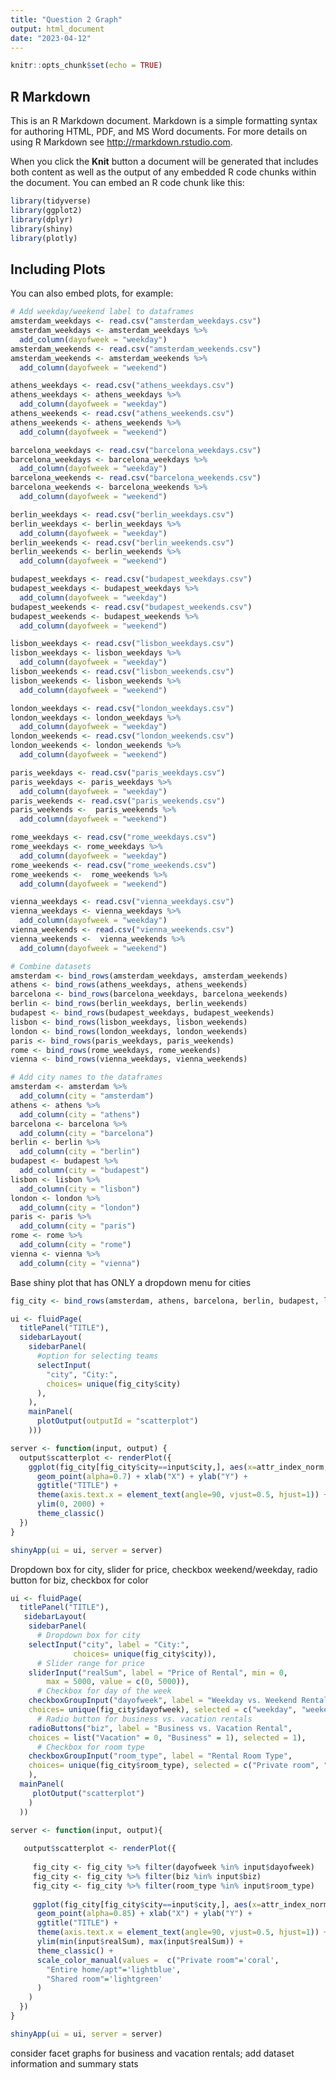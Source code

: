 ```yaml
---
title: "Question 2 Graph"
output: html_document
date: "2023-04-12"
---
```


```r
knitr::opts_chunk$set(echo = TRUE)
```

## R Markdown

This is an R Markdown document. Markdown is a simple formatting syntax for authoring HTML, PDF, and MS Word documents. For more details on using R Markdown see <http://rmarkdown.rstudio.com>.

When you click the **Knit** button a document will be generated that includes both content as well as the output of any embedded R code chunks within the document. You can embed an R code chunk like this:

```r
library(tidyverse)
library(ggplot2)
library(dplyr)
library(shiny)
library(plotly)
```

## Including Plots

You can also embed plots, for example:

```r
# Add weekday/weekend label to dataframes
amsterdam_weekdays <- read.csv("amsterdam_weekdays.csv")
amsterdam_weekdays <- amsterdam_weekdays %>%
  add_column(dayofweek = "weekday")
amsterdam_weekends <- read.csv("amsterdam_weekends.csv")
amsterdam_weekends <- amsterdam_weekends %>%
  add_column(dayofweek = "weekend")

athens_weekdays <- read.csv("athens_weekdays.csv")
athens_weekdays <- athens_weekdays %>%
  add_column(dayofweek = "weekday")
athens_weekends <- read.csv("athens_weekends.csv")
athens_weekends <- athens_weekends %>%
  add_column(dayofweek = "weekend")

barcelona_weekdays <- read.csv("barcelona_weekdays.csv")
barcelona_weekdays <- barcelona_weekdays %>%
  add_column(dayofweek = "weekday")
barcelona_weekends <- read.csv("barcelona_weekends.csv")
barcelona_weekends <- barcelona_weekends %>%
  add_column(dayofweek = "weekend")

berlin_weekdays <- read.csv("berlin_weekdays.csv")
berlin_weekdays <- berlin_weekdays %>%
  add_column(dayofweek = "weekday")
berlin_weekends <- read.csv("berlin_weekends.csv")
berlin_weekends <- berlin_weekends %>%
  add_column(dayofweek = "weekend")

budapest_weekdays <- read.csv("budapest_weekdays.csv")
budapest_weekdays <- budapest_weekdays %>%
  add_column(dayofweek = "weekday")
budapest_weekends <- read.csv("budapest_weekends.csv")
budapest_weekends <- budapest_weekends %>%
  add_column(dayofweek = "weekend")

lisbon_weekdays <- read.csv("lisbon_weekdays.csv")
lisbon_weekdays <- lisbon_weekdays %>%
  add_column(dayofweek = "weekday")
lisbon_weekends <- read.csv("lisbon_weekends.csv")
lisbon_weekends <- lisbon_weekends %>%
  add_column(dayofweek = "weekend")

london_weekdays <- read.csv("london_weekdays.csv")
london_weekdays <- london_weekdays %>%
  add_column(dayofweek = "weekday")
london_weekends <- read.csv("london_weekends.csv")
london_weekends <- london_weekends %>%
  add_column(dayofweek = "weekend")

paris_weekdays <- read.csv("paris_weekdays.csv")
paris_weekdays <- paris_weekdays %>%
  add_column(dayofweek = "weekday")
paris_weekends <- read.csv("paris_weekends.csv")
paris_weekends <-  paris_weekends %>%
  add_column(dayofweek = "weekend")

rome_weekdays <- read.csv("rome_weekdays.csv")
rome_weekdays <- rome_weekdays %>%
  add_column(dayofweek = "weekday")
rome_weekends <- read.csv("rome_weekends.csv")
rome_weekends <-  rome_weekends %>%
  add_column(dayofweek = "weekend")

vienna_weekdays <- read.csv("vienna_weekdays.csv")
vienna_weekdays <- vienna_weekdays %>%
  add_column(dayofweek = "weekday")
vienna_weekends <- read.csv("vienna_weekends.csv")
vienna_weekends <-  vienna_weekends %>%
  add_column(dayofweek = "weekend")

# Combine datasets
amsterdam <- bind_rows(amsterdam_weekdays, amsterdam_weekends)
athens <- bind_rows(athens_weekdays, athens_weekends)
barcelona <- bind_rows(barcelona_weekdays, barcelona_weekends)
berlin <- bind_rows(berlin_weekdays, berlin_weekends)
budapest <- bind_rows(budapest_weekdays, budapest_weekends)
lisbon <- bind_rows(lisbon_weekdays, lisbon_weekends)
london <- bind_rows(london_weekdays, london_weekends)
paris <- bind_rows(paris_weekdays, paris_weekends)
rome <- bind_rows(rome_weekdays, rome_weekends)
vienna <- bind_rows(vienna_weekdays, vienna_weekends)

# Add city names to the dataframes
amsterdam <- amsterdam %>%
  add_column(city = "amsterdam")
athens <- athens %>%
  add_column(city = "athens")
barcelona <- barcelona %>%
  add_column(city = "barcelona")
berlin <- berlin %>%
  add_column(city = "berlin")
budapest <- budapest %>%
  add_column(city = "budapest")
lisbon <- lisbon %>%
  add_column(city = "lisbon")
london <- london %>%
  add_column(city = "london")
paris <- paris %>%
  add_column(city = "paris")
rome <- rome %>%
  add_column(city = "rome")
vienna <- vienna %>%
  add_column(city = "vienna")
```

Base shiny plot that has ONLY a dropdown menu for cities
```r
fig_city <- bind_rows(amsterdam, athens, barcelona, berlin, budapest, lisbon, london, paris, rome, vienna)

ui <- fluidPage(
  titlePanel("TITLE"),
  sidebarLayout(  
    sidebarPanel(
      #option for selecting teams
      selectInput(
        "city", "City:",
        choices= unique(fig_city$city)
      ),
    ),
    mainPanel(
      plotOutput(outputId = "scatterplot")
    )))

server <- function(input, output) {
  output$scatterplot <- renderPlot({
    ggplot(fig_city[fig_city$city==input$city,], aes(x=attr_index_norm, y=realSum, color=room_type, size=person_capacity), input$day_type == day_type) + 
      geom_point(alpha=0.7) + xlab("X") + ylab("Y") + 
      ggtitle("TITLE") + 
      theme(axis.text.x = element_text(angle=90, vjust=0.5, hjust=1)) +
      ylim(0, 2000) +
      theme_classic()
  })
}

shinyApp(ui = ui, server = server)
```

Dropdown box for city, slider for price, checkbox weekend/weekday, radio button for biz, checkbox for color
```r
ui <- fluidPage(
  titlePanel("TITLE"),
   sidebarLayout(
    sidebarPanel(
      # Dropdown box for city
    selectInput("city", label = "City:",
              choices= unique(fig_city$city)),
      # Slider range for price
    sliderInput("realSum", label = "Price of Rental", min = 0, 
        max = 5000, value = c(0, 5000)),
      # Checkbox for day of the week
    checkboxGroupInput("dayofweek", label = "Weekday vs. Weekend Rental", 
    choices= unique(fig_city$dayofweek), selected = c("weekday", "weekend")),
      # Radio button for business vs. vacation rentals
    radioButtons("biz", label = "Business vs. Vacation Rental",
    choices = list("Vacation" = 0, "Business" = 1), selected = 1),
      # Checkbox for room type
    checkboxGroupInput("room_type", label = "Rental Room Type", 
    choices= unique(fig_city$room_type), selected = c("Private room", "Entire home/apt", "Shared room"))
    ),
  mainPanel(
     plotOutput("scatterplot")
    )
  ))

server <- function(input, output){
  
   output$scatterplot <- renderPlot({
     
     fig_city <- fig_city %>% filter(dayofweek %in% input$dayofweek)
     fig_city <- fig_city %>% filter(biz %in% input$biz)
     fig_city <- fig_city %>% filter(room_type %in% input$room_type)
     
     ggplot(fig_city[fig_city$city==input$city,], aes(x=attr_index_norm, y=realSum, color=room_type, size=person_capacity)) + 
      geom_point(alpha=0.85) + xlab("X") + ylab("Y") + 
      ggtitle("TITLE") + 
      theme(axis.text.x = element_text(angle=90, vjust=0.5, hjust=1)) +
      ylim(min(input$realSum), max(input$realSum)) +
      theme_classic() +
      scale_color_manual(values =  c("Private room"='coral',
        "Entire home/apt"='lightblue',
        "Shared room"='lightgreen'
      )
    )
  })
}

shinyApp(ui = ui, server = server) 
```


consider facet graphs for business and vacation rentals; add dataset information and summary stats
